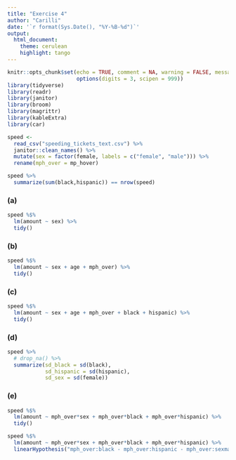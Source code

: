 ```yaml
---
title: "Exercise 4"
author: "Carilli"
date: '`r format(Sys.Date(), "%Y-%B-%d")`'
output: 
  html_document:
    theme: cerulean
    highlight: tango
---
```


```r
knitr::opts_chunk$set(echo = TRUE, comment = NA, warning = FALSE, message = FALSE,
                      options(digits = 3, scipen = 999))
library(tidyverse)
library(readr)
library(janitor)
library(broom)
library(magrittr)
library(kableExtra)
library(car)
```

```r
speed <- 
  read_csv("speeding_tickets_text.csv") %>% 
  janitor::clean_names() %>% 
  mutate(sex = factor(female, labels = c("female", "male"))) %>% 
  rename(mph_over = mp_hover) 

speed %>% 
  summarize(sum(black,hispanic)) == nrow(speed)
```

### (a)

```r
speed %$% 
  lm(amount ~ sex) %>% 
  tidy()
```

### (b)

```r
speed %$% 
  lm(amount ~ sex + age + mph_over) %>% 
  tidy()
```


### (c)

```r
speed %$% 
  lm(amount ~ sex + age + mph_over + black + hispanic) %>% 
  tidy()
```

### (d)

```r
speed %>% 
  # drop_na() %>% 
  summarize(sd_black = sd(black),
            sd_hispanic = sd(hispanic),
            sd_sex = sd(female))
```

### (e)

```r
speed %$% 
  lm(amount ~ mph_over*sex + mph_over*black + mph_over*hispanic) %>% 
  tidy()

speed %$% 
  lm(amount ~ mph_over*sex + mph_over*black + mph_over*hispanic) %>% 
  linearHypothesis("mph_over:black - mph_over:hispanic - mph_over:sexmale = 0")
  
```


